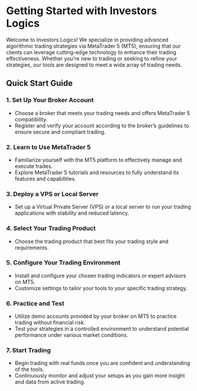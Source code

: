 # Getting Started with Investors Logics

Welcome to Investors Logics! We specialize in providing advanced algorithmic trading strategies via MetaTrader 5 (MT5), ensuring that our clients can leverage cutting-edge technology to enhance their trading effectiveness. Whether you're new to trading or seeking to refine your strategies, our tools are designed to meet a wide array of trading needs.

## Quick Start Guide

### 1. Set Up Your Broker Account
   - Choose a broker that meets your trading needs and offers MetaTrader 5 compatibility.
   - Register and verify your account according to the broker’s guidelines to ensure secure and compliant trading.

### 2. Learn to Use MetaTrader 5
   - Familiarize yourself with the MT5 platform to effectively manage and execute trades.
   - Explore MetaTrader 5 tutorials and resources to fully understand its features and capabilities.

### 3. Deploy a VPS or Local Server
   - Set up a Virtual Private Server (VPS) or a local server to run your trading applications with stability and reduced latency.

### 4. Select Your Trading Product
   - Choose the trading product that best fits your trading style and requirements.

### 5. Configure Your Trading Environment
   - Install and configure your chosen trading indicators or expert advisors on MT5.
   - Customize settings to tailor your tools to your specific trading strategy.

### 6. Practice and Test
   - Utilize demo accounts provided by your broker on MT5 to practice trading without financial risk.
   - Test your strategies in a controlled environment to understand potential performance under various market conditions.

### 7. Start Trading
   - Begin trading with real funds once you are confident and understanding of the tools.
   - Continuously monitor and adjust your setups as you gain more insight and data from active trading.
